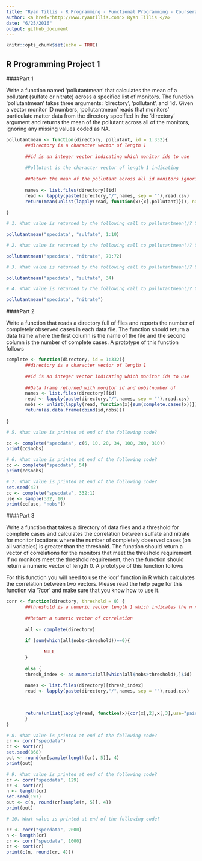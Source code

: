```yaml
---
title: "Ryan Tillis - R Programming - Functional Programming - Coursera"
author: <a href="http://www.ryantillis.com"> Ryan Tillis </a>
date: "6/25/2016"
output: github_document
---
```


```r
knitr::opts_chunk$set(echo = TRUE)
```

## R Programming Project 1

####Part 1

Write a function named 'pollutantmean' that calculates the mean of a pollutant (sulfate or nitrate) across a specified list of monitors. The function 'pollutantmean' takes three arguments: 'directory', 'pollutant', and 'id'. Given a vector monitor ID numbers, 'pollutantmean' reads that monitors' particulate matter data from the directory specified in the 'directory' argument and returns the mean of the pollutant across all of the monitors, ignoring any missing values coded as NA.


```r
pollutantmean <- function(directory, pollutant, id = 1:332){
       ##directory is a character vector of length 1                        indicating the location of the csv file
       
       ##id is an integer vector indicating which monitor ids to use
       
       #Pollutant is the character vector of length 1 indicating            which pollutant to calculate the mean for; either "sulfate" or        "nitrate"
       
       ##Return the mean of the pollutant across all id monitors ignoring NA values
       
       names <- list.files(directory)[id]
       read <- lapply(paste(directory,"/",names, sep = ""),read.csv)     
       return(mean(unlist(lapply(read, function(x){x[,pollutant]})), na.rm=T))
       
}

# 1. What value is returned by the following call to pollutantmean()? You should round your output to 3 digits.

pollutantmean("specdata", "sulfate", 1:10)

# 2. What value is returned by the following call to pollutantmean()? You should round your output to 3 digits.

pollutantmean("specdata", "nitrate", 70:72)

# 3. What value is returned by the following call to pollutantmean()? You should round your output to 3 digits.

pollutantmean("specdata", "sulfate", 34)

# 4. What value is returned by the following call to pollutantmean()? You should round your output to 3 digits.

pollutantmean("specdata", "nitrate")
```

####Part 2

Write a function that reads a directory full of files and reports the number of completely observed cases in each data file. The function should return a data frame where the first column is the name of the file and the second column is the number of complete cases. A prototype of this function follows

```r
complete <- function(directory, id = 1:332){
       ##directory is a character vector of length 1                        indicating the location of the csv file
       
       ##id is an integer vector indicating which monitor ids to use
       
       ##Data frame returned with monitor id and nobs(number of             complete cases)
       names <- list.files(directory)[id]
       read <- lapply(paste(directory,"/",names, sep = ""),read.csv) 
       nobs <- unlist(lapply(read, function(x){sum(complete.cases(x))}))
       return(as.data.frame(cbind(id,nobs)))
       
}

# 5. What value is printed at end of the following code?

cc <- complete("specdata", c(6, 10, 20, 34, 100, 200, 310))
print(cc$nobs)

# 6. What value is printed at end of the following code?
cc <- complete("specdata", 54)
print(cc$nobs)

# 7. What value is printed at end of the following code?
set.seed(42)
cc <- complete("specdata", 332:1)
use <- sample(332, 10)
print(cc[use, "nobs"])

```

####Part 3

Write a function that takes a directory of data files and a threshold for complete cases and calculates the correlation between sulfate and nitrate for monitor locations where the number of completely observed cases (on all variables) is greater than the threshold. The function should return a vector of correlations for the monitors that meet the threshold requirement. If no monitors meet the threshold requirement, then the function should return a numeric vector of length 0. A prototype of this function follows

For this function you will need to use the 'cor' function in R which calculates the correlation between two vectors. Please read the help page for this function via '?cor' and make sure that you know how to use it.

```r
corr <- function(directory, threshold = 0) {
       ##threshold is a numeric vector length 1 which indicates the n number of completely observed observations required to compute        the correlation between nitrate and sulfate; default is 0
       
       ##Return a numeric vector of correlation
       
       all <- complete(directory)
       
       if (sum(which(all$nobs>threshold))==0){
              
              NULL
       }
       
       else {
       thresh_index <- as.numeric(all[which(all$nobs>threshold),]$id)
       
       names <- list.files(directory)[thresh_index]
       read <- lapply(paste(directory,"/",names, sep = ""),read.csv)
       

       
       return(unlist(lapply(read, function(x){cor(x[,2],x[,3],use="pairwise.complete.obs")})))
       }
}

# 8. What value is printed at end of the following code?
cr <- corr("specdata")                
cr <- sort(cr)                
set.seed(868)                
out <- round(cr[sample(length(cr), 5)], 4)
print(out)

# 9. What value is printed at end of the following code?
cr <- corr("specdata", 129)                
cr <- sort(cr)                
n <- length(cr)                
set.seed(197)                
out <- c(n, round(cr[sample(n, 5)], 4))
print(out)

# 10. What value is printed at end of the following code?

cr <- corr("specdata", 2000)                
n <- length(cr)                
cr <- corr("specdata", 1000)                
cr <- sort(cr)
print(c(n, round(cr, 4)))
```
